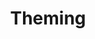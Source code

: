 ---
title: 'Theming'
metaTitle: 'Theming'
metaDescription: 'Theming Utilities'
linkable: false
collapsed: false
---